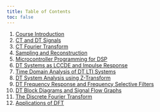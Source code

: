 ```yaml
---
title: Table of Contents
toc: false
---
```


1. [Course Introduction](lecture-01-notes.html)
2. [CT and DT Signals](lecture-02-notes.html)
3. [CT Fourier Transform](lecture-03-notes.html)
4. [Sampling and Reconstruction](lecture-04-notes.html)
5. [Microcontroller Programming for DSP](lecture-05-notes.html)
6. [DT Systems as LCCDE and Impulse Response](lecture-06-notes.html)
7. [Time Domain Analysis of DT LTI Systems](lecture-07-notes.html)
8. [DT System Analysis using Z-Transform](lecture-08-notes.html)
9. [DT Frequency Response and Frequency Selective Filters](lecture-09-notes.html)
10. [DT Block Diagrams and Signal Flow Graphs](lecture-10-notes.html)
11. [The Discrete Fourier Transform](lecture-11-notes.html)
12. [Applications of DFT](lecture-12-notes.html)
<!--
13. 
14. Applications of DFT
15. Fast Fourier Transform

18. FIR Filter Structures
19. IIR Filter Structures
20. Quantization and Round-Off Effects
21. FIR Filter Design
22. Lowpass IIR Filter Design
23. Transformations of IIR Filters
24. Probability Primer
25. Stationary Random Processes
26. Wiener Filter
27. Adaptive Filtering using LMS
-->



